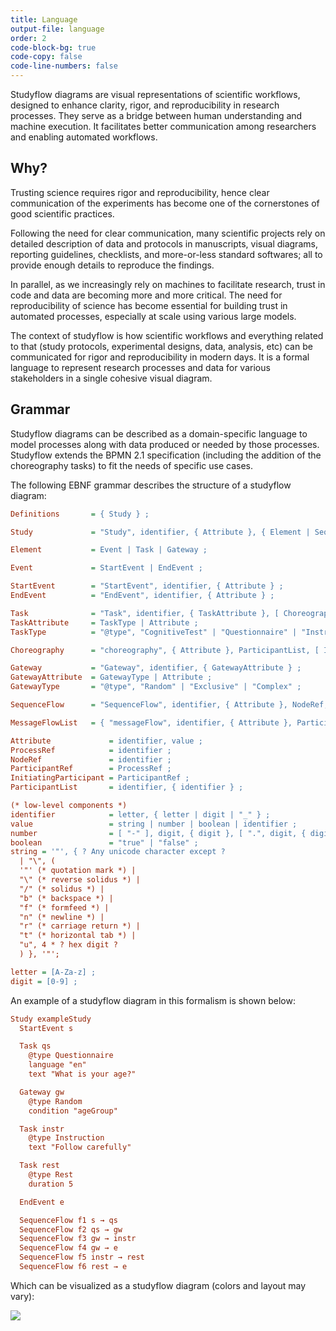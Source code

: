 ```yaml
---
title: Language
output-file: language
order: 2
code-block-bg: true
code-copy: false
code-line-numbers: false
---
```


Studyflow diagrams are visual representations of scientific workflows, designed to enhance clarity, rigor, and reproducibility in research processes. They serve as a bridge between human understanding and machine execution. It facilitates better communication among researchers and enabling automated workflows.

## Why?

Trusting science requires rigor and reproducibility, hence clear communication of the experiments has become one of the cornerstones of good scientific practices.

Following the need for clear communication, many scientific projects rely on detailed description of data and protocols in manuscripts, visual diagrams, reporting guidelines, checklists, and more-or-less standard softwares; all to provide enough details to reproduce the findings.

In parallel, as we increasingly rely on machines to facilitate research, trust in code and data are becoming more and more critical. The need for reproducibility of science has become essential for building trust in automated processes, especially at scale using various large models.

The context of studyflow is how scientific workflows and everything related to that (study protocols, experimental designs, data, analysis, etc) can be communicated for rigor and reproducibility in modern days. It is a formal language to represent research processes and data for various stakeholders in a single cohesive visual diagram.


## Grammar


Studyflow diagrams can be described as a domain-specific language to model processes along with data produced or needed by those processes. Studyflow extends the BPMN 2.1 specification (including the addition of the choreography tasks) to fit the needs of specific use cases.

The following EBNF grammar describes the structure of a studyflow diagram:

```ini
Definitions       = { Study } ;

Study             = "Study", identifier, { Attribute }, { Element | SequenceFlow } ;

Element           = Event | Task | Gateway ;

Event             = StartEvent | EndEvent ;

StartEvent        = "StartEvent", identifier, { Attribute } ;
EndEvent          = "EndEvent", identifier, { Attribute } ;

Task              = "Task", identifier, { TaskAttribute }, [ Choreography ] ;
TaskAttribute     = TaskType | Attribute ;
TaskType          = "@type", "CognitiveTest" | "Questionnaire" | "Instruction" | "Rest" | "Script" | "Manual" ;

Choreography      = "choreography", { Attribute }, ParticipantList, [ InitiatingParticipant ] ;

Gateway           = "Gateway", identifier, { GatewayAttribute } ;
GatewayAttribute  = GatewayType | Attribute ;
GatewayType       = "@type", "Random" | "Exclusive" | "Complex" ;

SequenceFlow      = "SequenceFlow", identifier, { Attribute }, NodeRef, "→", NodeRef ;

MessageFlowList   = { "messageFlow", identifier, { Attribute }, ParticipantRef, "→", ParticipantRef } ;

Attribute             = identifier, value ;
ProcessRef            = identifier ;
NodeRef               = identifier ;
ParticipantRef        = ProcessRef ;
InitiatingParticipant = ParticipantRef ;
ParticipantList       = identifier, { identifier } ;

(* low-level components *)
identifier            = letter, { letter | digit | "_" } ;
value                 = string | number | boolean | identifier ;
number                = [ "-" ], digit, { digit }, [ ".", digit, { digit } ] ;
boolean               = "true" | "false" ;
string = '"', { ? Any unicode character except ?
  | "\", (
  '"' (* quotation mark *) |
  "\" (* reverse solidus *) |
  "/" (* solidus *) |
  "b" (* backspace *) |
  "f" (* formfeed *) |
  "n" (* newline *) |
  "r" (* carriage return *) |
  "t" (* horizontal tab *) |
  "u", 4 * ? hex digit ?
  ) }, '"';

letter = [A-Za-z] ;
digit = [0-9] ;
```


An example of a studyflow diagram in this formalism is shown below:

```ini
Study exampleStudy
  StartEvent s

  Task qs
    @type Questionnaire
    language "en"
    text "What is your age?"

  Gateway gw
    @type Random
    condition "ageGroup"

  Task instr
    @type Instruction
    text "Follow carefully"

  Task rest
    @type Rest
    duration 5

  EndEvent e

  SequenceFlow f1 s → qs
  SequenceFlow f2 qs → gw
  SequenceFlow f3 gw → instr
  SequenceFlow f4 gw → e
  SequenceFlow f5 instr → rest
  SequenceFlow f6 rest → e
```

Which can be visualized as a studyflow diagram (colors and layout may vary):

![](assets/img/grammar_example.svg)
